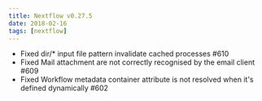 ```yaml
---
title: Nextflow v0.27.5
date: 2018-02-16
tags: [nextflow]
---
```


- Fixed dir/* input file pattern invalidate cached processes #610
- Fixed Mail attachment are not correctly recognised by the email client #609
- Fixed Workflow metadata container attribute is not resolved when it's defined dynamically #602
